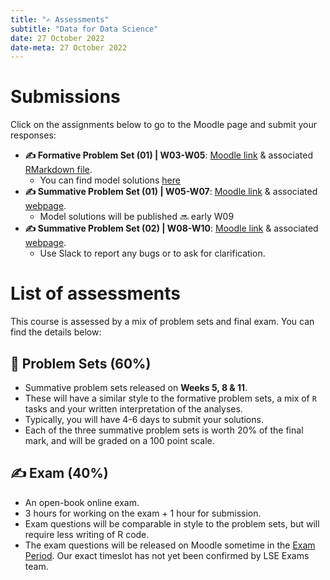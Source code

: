 ---
title: "✍️ Assessments"
subtitle: "Data for Data Science"
date: 27 October 2022
date-meta: 27 October 2022
---

# Submissions

Click on the assignments below to go to the Moodle page and submit your responses:

- **✍️ Formative Problem Set (01)  | W03-W05**: [Moodle link](https://moodle.lse.ac.uk/mod/coursework/view.php?id=1127006) & associated <a href="https://raw.githubusercontent.com/LSE-DSI/lse-ds202-course-notes/main/RMarkdown/DS202 2022 MT - Formative Assignment W03-W04.Rmd" download="DS202 2022 MT - Formative Assignment W03-W04.Rmd" target="_blank">RMarkdown file</a>. 
    - You can find model solutions [here](/assessments/formative1_solutions.qmd)
- **✍️ Summative Problem Set (01) | W05-W07**: [Moodle link](https://moodle.lse.ac.uk/mod/coursework/view.php?id=1131232&forceview=1) & associated [webpage](/assessments/summative1.qmd). 
    - Model solutions will be published 🔜 early W09 
- **✍️ Summative Problem Set (02) | W08-W10**: [Moodle link](https://moodle.lse.ac.uk/mod/assign/view.php?id=1139459&forceview=1) & associated [webpage](/assessments/summative2.qmd).
    - Use Slack to report any bugs or to ask for clarification.

# List of assessments

This course is assessed by a mix of problem sets and final exam. You can find the details below:

## 📝 Problem Sets (60%)

-   Summative problem sets released on **Weeks 5, 8 & 11**.
-   These will have a similar style to the formative problem sets, a mix of `R` tasks and your written interpretation of the analyses.
-   Typically, you will have 4-6 days to submit your solutions.
-   Each of the three summative problem sets is worth 20% of the final mark, and will be graded on a 100 point scale.

## ✍️ Exam (40%)

-   An open-book online exam.
-   3 hours for working on the exam + 1 hour for submission.
-   Exam questions will be comparable in style to the problem sets, but will require less writing of R code.
-   The exam questions will be released on Moodle sometime in the [Exam Period](https://info.lse.ac.uk/current-students/services/assessment-and-results/exams/exam-timetable). Our exact timeslot has not yet been confirmed by LSE Exams team.


